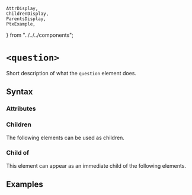     AttrDisplay,
    ChildrenDisplay,
    ParentsDisplay,
    PtxExample,
} from "../../../components";

# `<question>`

Short description of what the `question` element does.

## Syntax

### Attributes

<AttrDisplay name="question" />

### Children

The following elements can be used as children.

<ChildrenDisplay name="question" />

### Child of

This element can appear as an immediate child of the following elements.

<ParentsDisplay name="question" />

## Examples

    
